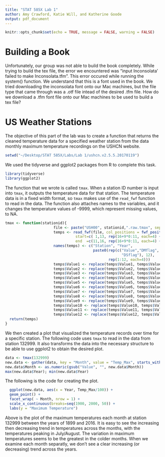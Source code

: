 ```yaml
---
title: "STAT 585X Lab 1"
author: Amy Crawford, Katie Will, and Katherine Goode
output: pdf_document
---
```


```r
knitr::opts_chunk$set(echo = TRUE, message = FALSE, warning = FALSE)
```

# Building a Book

Unfortunately, our group was not able to build the book completely. While trying to build the tex file, the error we encountered was "input Inconsolata' failed to make Inconsolata.tfm". This error occured while running the system() function. We understand that this is a font used in the book. We tried downloading the inconsolata font onto our Mac machines, but the file type that came through was a .otf file intead of the desired .tfm file. How do we download a .tfm font file onto our Mac machines to be used to build a tex file?


# US Weather Stations

The objective of this part of the lab was to create a function that returns the cleaned temperature data for a specified weather station from the data monthly maximum temperature recordings on the USHCN website.

```r
setwd("~/Desktop/STAT 585X/Labs/Lab 1/ushcn.v2.5.5.20170119")
```

We used the tidyverse and ggplot2 packages from R to complete this task.
```r
library(tidyverse)
library(ggplot2)
```

The function that we wrote is called `tmax`. When a station ID number is input into `tmax`, it outputs the temperature data for that station. The temperature data is in a fixed width format, so `tmax` makes use of the `read_fwf` function to read in the data. The function also attaches names to the variables, and it changes the temperature values of -9999, which represent missing values, to NA.

```r
tmax <- function(stationid){
                      file <- paste("USH00", stationid,".raw.tmax", sep = "")
                      temps <- read_fwf(file, col_positions = fwf_positions(
                                start=c( 1,13, rep(16+9*0:11, each=4) + c(1,7,8,9)), 
                                end  =c(11,16, rep(16+9*0:11, each=4) + c(6,7,8,9))))
                      names(temps) <- c("Station", "Year", 
                                        paste0(rep(c("Value","DMflag", "QCflag",
                                                     "DSflag"), 12), 
                                               rep(1:12, each=4)))
                      temps$Value1 <- replace(temps$Value1, temps$Value1 == -9999, NA)
                      temps$Value2 <- replace(temps$Value2, temps$Value2 == -9999, NA)
                      temps$Value3 <- replace(temps$Value3, temps$Value3 == -9999, NA)
                      temps$Value4 <- replace(temps$Value4, temps$Value4 == -9999, NA)
                      temps$Value5 <- replace(temps$Value5, temps$Value5 == -9999, NA)
                      temps$Value6 <- replace(temps$Value6, temps$Value6 == -9999, NA)
                      temps$Value7 <- replace(temps$Value7, temps$Value7 == -9999, NA)
                      temps$Value8 <- replace(temps$Value8, temps$Value8 == -9999, NA)
                      temps$Value9 <- replace(temps$Value9, temps$Value9 == -9999, NA)
                      temps$Value10 <- replace(temps$Value10, temps$Value10 == -9999, NA)
                      temps$Value11 <- replace(temps$Value11, temps$Value11 == -9999, NA)
                      temps$Value12 <- replace(temps$Value12, temps$Value12 == -9999, NA)
  return(temps)
}
```

We then created a plot that visualized the temperature records over time for a specific station. The following code uses `tmax` to read in the data from station 132999. It also transforms the data into the necessary structure to be able to use ggplot2 to obtain the desired plot.

```r
data <- tmax(132999)
new.data <- gather(data, key = "Month", value = "Temp_Max", starts_with("Value"))
new.data$Month <- as.numeric(gsub("Value", "", new.data$Month))
max(new.data$Year); min(new.data$Year)
```

The following is the code for creating the plot.

```r
  ggplot(new.data, aes(x = Year, Temp_Max/100)) + 
  geom_point() +
  facet_wrap( ~ Month, nrow = 1) +
  scale_x_continuous(breaks=seq(1900, 2000, 50)) + 
  labs(y = "Maximum Temperature")
```

Above is the plot of the maximum temperatures each month at station 132999 between the years of 1899 and 2016. It is easy to see the increasing then decreasing trend in temperatures across the months, with the temperatures peaking in July/August. The variation in maximum temperatures seems to be the greatest in the colder months. When we examine each month separatly, we don't see a clear increasing (or decreasing) trend across the years. 
